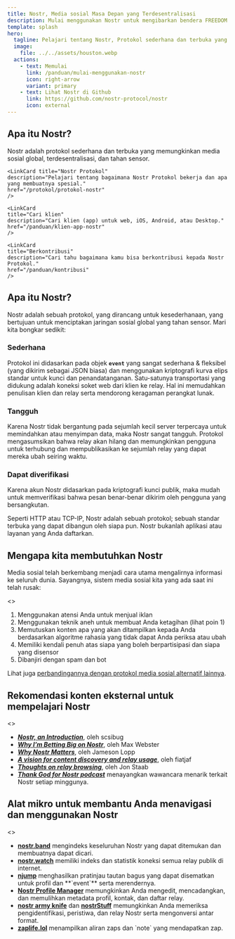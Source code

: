 ```yaml
---
title: Nostr, Media sosial Masa Depan yang Terdesentralisasi
description: Mulai menggunakan Nostr untuk mengibarkan bendera FREEDOM OF SPEECH!
template: splash
hero:
  tagline: Pelajari tentang Nostr, Protokol sederhana dan terbuka yang memungkinkan jaringan sosial global yang benar-benar tahan sensor.
  image:
    file: ../../assets/houston.webp
  actions:
    - text: Memulai
      link: /panduan/mulai-menggunakan-nostr
      icon: right-arrow
      variant: primary
    - text: Lihat Nostr di Github
      link: https://github.com/nostr-protocol/nostr
      icon: external
---
```



## Apa itu Nostr?

Nostr adalah protokol sederhana dan terbuka yang memungkinkan media sosial global, terdesentralisasi, dan tahan sensor.


<CardGrid stagger>
	<LinkCard
	title="Memulai"
	description="Buat akun dan bergabung dengan ribuan orang lainnya di Nostr."
	href="/panduan/mulai-menggunakan-nostr"
	/>

	<LinkCard title="Nostr Protokol"
	description="Pelajari tentang bagaimana Nostr Protokol bekerja dan apa yang membuatnya spesial."
	href="/protokol/protokol-nostr"
	/>

	<LinkCard
	title="Cari klien"
	description="Cari klien (app) untuk web, iOS, Android, atau Desktop."
	href="/panduan/klien-app-nostr"
	/>
	
	<LinkCard
	title="Berkontribusi"
	description="Cari tahu bagaimana kamu bisa berkontribusi kepada Nostr Protokol."
	href="/panduan/kontribusi"
	/>
</CardGrid>

## Apa itu Nostr?

<YouTube
  class="rounded-2xl"
  id="techno"
  title="What is Nostr?"
  videoId="5W-jtbbh3eA"
/>

Nostr adalah sebuah protokol, yang dirancang untuk kesederhanaan, yang bertujuan untuk menciptakan jaringan sosial global yang tahan sensor. Mari kita bongkar sedikit:

### Sederhana

Protokol ini didasarkan pada objek **`event`** yang sangat sederhana & fleksibel (yang dikirim sebagai JSON biasa) dan menggunakan kriptografi kurva elips standar untuk kunci dan penandatanganan. Satu-satunya transportasi yang didukung adalah koneksi soket web dari klien ke relay. Hal ini memudahkan penulisan klien dan relay serta mendorong keragaman perangkat lunak.

### Tangguh

Karena Nostr tidak bergantung pada sejumlah kecil server terpercaya untuk memindahkan atau menyimpan data, maka Nostr sangat tangguh. Protokol mengasumsikan bahwa relay akan hilang dan memungkinkan pengguna untuk terhubung dan mempublikasikan ke sejumlah relay yang dapat mereka ubah seiring waktu.

### Dapat diverifikasi

Karena akun Nostr didasarkan pada kriptografi kunci publik, maka mudah untuk memverifikasi bahwa pesan benar-benar dikirim oleh pengguna yang bersangkutan.

Seperti HTTP atau TCP-IP, Nostr adalah sebuah protokol; sebuah standar terbuka yang dapat dibangun oleh siapa pun. Nostr bukanlah aplikasi atau layanan yang Anda daftarkan.

## Mengapa kita membutuhkan Nostr

Media sosial telah berkembang menjadi cara utama mengalirnya informasi ke seluruh dunia. Sayangnya, sistem media sosial kita yang ada saat ini telah rusak:

<>
  <ol>
    <li>Menggunakan atensi Anda untuk menjual iklan</li>
	<li>Menggunakan teknik aneh untuk membuat Anda ketagihan (lihat poin 1)</li>
	<li>Memutuskan konten apa yang akan ditampilkan kepada Anda berdasarkan algoritme rahasia yang tidak dapat Anda periksa atau ubah</li>
	<li>Memiliki kendali penuh atas siapa yang boleh berpartisipasi dan siapa yang disensor</li>
	<li>Dibanjiri dengan spam dan bot</li>
  </ol>
</>

Lihat juga [perbandingannya dengan protokol media sosial alternatif lainnya](/perbandingan).

## Rekomendasi konten eksternal untuk mempelajari Nostr

<>
  <ul>
    <li><a href="https://wiki.wellorder.net/post/nostr-intro/" title="Nostr, an Introduction" target="_blank" rel="nofollow noopener"><strong><i>Nostr, an Introduction</i></strong></a>, oleh scsibug</li>
	<li><a href="https://hivemind.vc/nostr/" title="Why I’m Betting Big on Nostr" target="_blank" rel="nofollow noopener"><strong><i>Why I’m Betting Big on Nostr</i></strong></a>, oleh Max Webster</li>
	<li><a href="https://blog.lopp.net/why-nostr-matters/" title="Why Nostr Matters" target="_blank" rel="nofollow noopener"><strong><i>Why Nostr Matters</i></strong></a>, oleh Jameson Lopp</li>
	<li><a href="https://fiatjaf.com/3f106d31.html" title="A vision for content discovery and relay usage" target="_blank" rel="nofollow noopener"><strong><i>A vision for content discovery and relay usage</i></strong></a>, oleh fiatjaf</li>
	<li><a href="https://blog.coracle.social/posts/2f375ecdcefa65f5d7d9ae5b74f3d276a6e2b2c9a4aafad50c48cc6be66407b2" title="Thoughts on relay browsing" target="_blank" rel="nofollow noopener"><strong><i>Thoughts on relay browsing</i></strong></a>, oleh Jon Staab</li>
	<li><a href="https://tgfb.com/podcasts/thank-god-for-nostr/" title="Thank God for Nostr podcast" target="_blank" rel="nofollow noopener"><strong><i>Thank God for Nostr podcast</i></strong></a> menayangkan wawancara menarik terkait Nostr setiap minggunya.</li>
  </ul>
</>

## Alat mikro untuk membantu Anda menavigasi dan menggunakan Nostr

<>
  <ul>
    <li><a href="https://nostr.band/" title="Nostr Band" target="_blank" rel="nofollow noopener"><strong>nostr.band</strong></a> mengindeks keseluruhan Nostr yang dapat ditemukan dan membuatnya dapat dicari.</li>
	<li><a href="https://nostr.watch/" title="Nostr Watch" target="_blank" rel="nofollow noopener"><strong>nostr.watch</strong></a> memiliki indeks dan statistik koneksi semua relay publik di internet.</li>
	<li><a href="https://njump.me/" title="Njump" target="_blank" rel="nofollow noopener"><strong>njump</strong></a> menghasilkan pratinjau tautan bagus yang dapat disematkan untuk profil dan **`event`** serta merendernya.</li>
	<li><a href="https://metadata.nostr.com/" title="Nostr Profile Manager" target="_blank" rel="nofollow noopener"><strong>Nostr Profile Manager</strong></a> memungkinkan Anda mengedit, mencadangkan, dan memulihkan metadata profil, kontak, dan daftar relay.</li>
	<li><a href="https://nak.nostr.com/" title="nostr army knife" target="_blank" rel="nofollow noopener"><strong>nostr army knife</strong></a> dan <a href="https://nostrstuff.com/" title="nostrStuff" target="_blank" rel="nofollow noopener"><strong>nostrStuff</strong></a> memungkinkan Anda memeriksa pengidentifikasi, peristiwa, dan relay Nostr serta mengonversi antar format.</li>
	<li><a href="https://zaplife.lol/" title="zaplife.lol" target="_blank" rel="nofollow noopener"><strong>zaplife.lol</strong></a> menampilkan aliran zaps dan `note` yang mendapatkan zap.</li>
  </ul>
</>

<LinkCard
  title="Mulai menggunakan Nostr"
  description="Sebuah panduan langkah-langkah untuk memulai dengan Nostr."
  href="/panduan/mulai-menggunakan-nostr"
/>